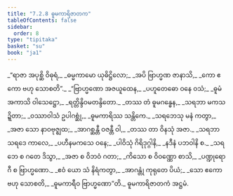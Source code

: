 ```yaml
---
title: "7.2.8 ဓူမကာရိဇာတက"
tableOfContents: false
sidebar:
  order: 8
type: "tipitaka"
basket: "su"
book: "ja1"
---
```



<DynamicBreadcrumb />

<Division number="128" book="ja1" e="ch" v="22" p="170">

<Paragraph number="1631" type="verses" book="ja1">
_“ရာဇာ အပုစ္ဆိ ဝိဓုရံ,_  
_ဓမ္မကာမော ယုဓိဋ္ဌိလော;_  
_အပိ ဗြာဟ္မဏ ဇာနာသိ,_  
_ကော ဧကော ဗဟု သောစတိ”._  

</Paragraph>

</Division>
<Division number="129" book="ja1" e="ch" v="22" p="171">

<Paragraph number="1632" type="verses" book="ja1">
_“ဗြာဟ္မဏော အဇယူထေန,_  
_ပဟူတေဓော ဝနေ ဝသံ;_  
_ဓူမံ အကာသိ ဝါသေဋ္ဌော,_  
_ရတ္တိန္ဒိဝမတန္ဒိတော._  

</Paragraph>

</Division>
<Division number="130" book="ja1" e="ch" v="22" p="171">

<Paragraph number="1633" type="verses" book="ja1">
_တဿ တံ ဓူမဂန္ဓေန,_  
_သရဘာ မကသဍ္ဍိတာ;_  
_ဝဿာဝါသံ ဥပါဂစ္ဆုံ,_  
_ဓူမကာရိဿ သန္တိကေ._  

</Paragraph>

</Division>
<Division number="131" book="ja1" e="ch" v="22" p="171">

<Paragraph number="1634" type="verses" book="ja1">
_သရဘေသု မနံ ကတွာ,_  
_အဇာ သော နာဝဗုဇ္ဈထ;_  
_အာဂစ္ဆန္တီ ဝဇန္တီ ဝါ,_  
_တဿ တာ ဝိနသုံ အဇာ._  

</Paragraph>

</Division>
<Division number="132" book="ja1" e="ch" v="22" p="171">

<Paragraph number="1635" type="verses" book="ja1">
_သရဘာ သရဒေ ကာလေ,_  
_ပဟီနမကသေ ဝနေ;_  
_ပါဝိသုံ ဂိရိဒုဂ္ဂါနိ,_  
_နဒီနံ ပဘဝါနိ စ._  

</Paragraph>

</Division>
<Division number="133" book="ja1" e="ch" v="22" p="171">

<Paragraph number="1636" type="verses" book="ja1">
_သရဘေ စ ဂတေ ဒိသွာ,_  
_အဇာ စ ဝိဘဝံ ဂတာ;_  
_ကိသော စ ဝိဝဏ္ဏော စာသိ,_  
_ပဏ္ဍုရောဂီ စ ဗြာဟ္မဏော._  

</Paragraph>

</Division>
<Division number="134" book="ja1" e="ch" v="22" p="171">

<Paragraph number="1637" type="verses" book="ja1">
_ဧဝံ ယော သံ နိရံကတွာ,_  
_အာဂန္တုံ ကုရုတေ ပိယံ;_  
_သော ဧကော ဗဟု သောစတိ,_  
_ဓူမကာရီဝ ဗြာဟ္မဏော”တိ._  


</Paragraph>
</Division>

<Paragraph number="1638" type="center" book="ja1">
ဓူမကာရိဇာတကံ အဋ္ဌမံ.
</Paragraph>